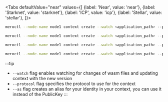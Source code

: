
<Tabs
  defaultValue="near"
  values={[
    {label: 'Near', value: 'near'},
    {label: 'Starknet', value: 'starknet'},
    {label: 'ICP', value: 'icp'},
    {label: 'Stellar', value: 'stellar'},
  ]}>
<TabItem value="near">

```bash title="Terminal"
meroctl --node-name node1 context create --watch <application_path> --protocol near
```

</TabItem>
<TabItem value="starknet">

```bash title="Terminal"
meroctl --node-name node1 context create --watch <application_path> --protocol starknet
```

</TabItem>
<TabItem value="icp">

```bash title="Terminal"
meroctl --node-name node1 context create --watch <application_path> --protocol icp
```

</TabItem>
<TabItem value="stellar">

```bash title="Terminal"
meroctl --node-name node1 context create --watch <application_path> --protocol stellar
```

</TabItem>
</Tabs>

:::tip

- `--watch` flag enables watching for changes of wasm files and updating context
  with the new version
- `--protocol` flag specifies the protocol to use for the context
- `--as` flag creates an alias for your identity in your context, you can use it
  instead of the PublicKey :::
